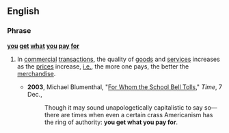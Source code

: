 ==English==

===Phrase===
'''[[you]] [[get]] [[what]] [[you]] [[pay]] [[for]]'''

# {{mainly|US|[[conventional wisdom]]}} In [[commercial]] [[transaction]]s, the quality of [[goods]] and [[services]] increases as the [[price]]s increase, [[i.e.]], the more one pays, the better the [[merchandise]].
#*'''2003''', Michael Blumenthal, "[http://www.time.com/time/magazine/article/0,9171,557024,00.html For Whom the School Bell Tolls]," ''Time'', 7 Dec.,
#*:Though it may sound unapologetically capitalistic to say so—there are times when even a certain crass Americanism has the ring of authority: '''you get what you pay for'''.